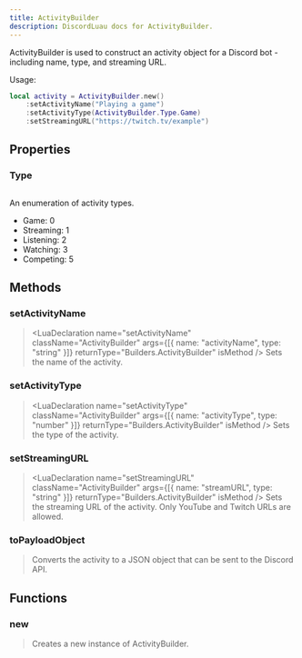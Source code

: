 ```yaml
---
title: ActivityBuilder
description: DiscordLuau docs for ActivityBuilder.
---
```


[//]: # "This file was automatically compiled through the Generator luau code under this repository"
[//]: # "if you want to edit the documentation of discord-luau, please write changes"
[//]: # "to the discord-luau repository itself, we extract the comments from discord-luau and translate"
[//]: # "them into markdown files that Nextra can interpret!"
[//]: # "----- DOCUMENT IMPORTS ----- "


[//]: # "----- DOCUMENT DESCRIPTION ----- "

ActivityBuilder is used to construct an activity object for a Discord bot - including name, type, and streaming URL.

Usage:

```lua
local activity = ActivityBuilder.new()
	:setActivityName("Playing a game")
	:setActivityType(ActivityBuilder.Type.Game)
	:setStreamingURL("https://twitch.tv/example")
```

[//]: # "----- DOCUMENT PROPERTIES ----- "

## Properties

### Type

## <LuaProperty name="ActivityBuilder.Type" type="table" />

An enumeration of activity types.

- Game: 0
- Streaming: 1
- Listening: 2
- Watching: 3
- Competing: 5

[//]: # "----- DOCUMENT METHODS ----- "

## Methods

### setActivityName

> <LuaDeclaration
>   name="setActivityName"
>   className="ActivityBuilder"
>   args={[{ name: "activityName", type: "string" }]}
>   returnType="Builders.ActivityBuilder"
>   isMethod
> />
> Sets the name of the activity.

### setActivityType

> <LuaDeclaration
>   name="setActivityType"
>   className="ActivityBuilder"
>   args={[{ name: "activityType", type: "number" }]}
>   returnType="Builders.ActivityBuilder"
>   isMethod
> />
> Sets the type of the activity.

### setStreamingURL

> <LuaDeclaration
>   name="setStreamingURL"
>   className="ActivityBuilder"
>   args={[{ name: "streamURL", type: "string" }]}
>   returnType="Builders.ActivityBuilder"
>   isMethod
> />
> Sets the streaming URL of the activity. Only YouTube and Twitch URLs are allowed.

### toPayloadObject

> <LuaDeclaration
>   name="toPayloadObject"
>   className="ActivityBuilder"
>   args={[]}
>   returnType="Network.Resolvable"
>   isMethod
> />
> Converts the activity to a JSON object that can be sent to the Discord API.

[//]: # "----- DOCUMENT FUNCTIONS ----- "

## Functions

### new

> <LuaDeclaration name="new" className="ActivityBuilder" args={[]} />
> Creates a new instance of ActivityBuilder.
